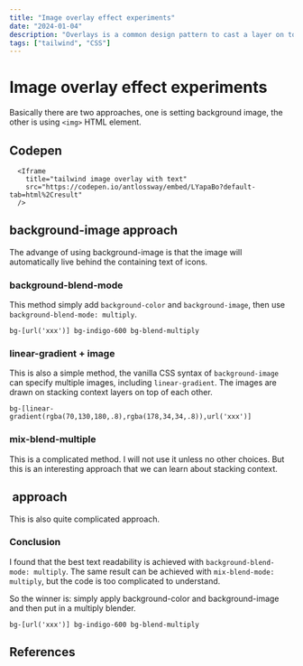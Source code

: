 ```yaml
---
title: "Image overlay effect experiments"
date: "2024-01-04"
description: "Overlays is a common design pattern to cast a layer on top of images, which improves text readability. This post shares my thoughts on different methods."
tags: ["tailwind", "CSS"]
---
```


# Image overlay effect experiments

Basically there are two approaches, one is setting background image, the other is using `<img>` HTML element.

## Codepen

      <Iframe
        title="tailwind image overlay with text"
        src="https://codepen.io/antlossway/embed/LYapaBo?default-tab=html%2Cresult"
      />

## background-image approach

The advange of using background-image is that the image will automatically live behind the containing text of icons.

### background-blend-mode

This method simply add `background-color` and `background-image`, then use `background-blend-mode: multiply`.

```
bg-[url('xxx')] bg-indigo-600 bg-blend-multiply
```

### linear-gradient + image

This is also a simple method, the vanilla CSS syntax of `background-image` can specify multiple images, including `linear-gradient`.
The images are drawn on stacking context layers on top of each other.

```
bg-[linear-gradient(rgba(70,130,180,.8),rgba(178,34,34,.8)),url('xxx')]
```

### mix-blend-multiple

This is a complicated method. I will not use it unless no other choices. But this is an interesting approach that we can learn about stacking context.

## <img> approach

This is also quite complicated approach.

### Conclusion

I found that the best text readability is achieved with `background-blend-mode: multiply`. The same result can be achieved with `mix-blend-mode: multiply`, but the code is too complicated to understand.

So the winner is:
simply apply background-color and background-image and then put in a multiply blender.

```
bg-[url('xxx')] bg-indigo-600 bg-blend-multiply
```

## References

<LinkToNewTab
  text="https://blog.logrocket.com/guide-image-overlays-css/"
  url="https://blog.logrocket.com/guide-image-overlays-css/"
/>
